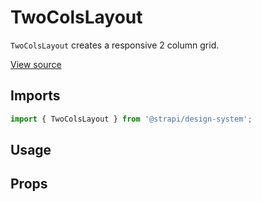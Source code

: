 

<Meta of={TwoColsLayoutStories} />

# TwoColsLayout

`TwoColsLayout` creates a responsive 2 column grid.

[View source](https://github.com/strapi/design-system/tree/main/packages/strapi-design-system/src/TwoColsLayout)

## Imports

```js
import { TwoColsLayout } from '@strapi/design-system';
```

## Usage

<Canvas of={TwoColsLayoutStories.Base} />

## Props

<ArgsTable of={TwoColsLayout} />
